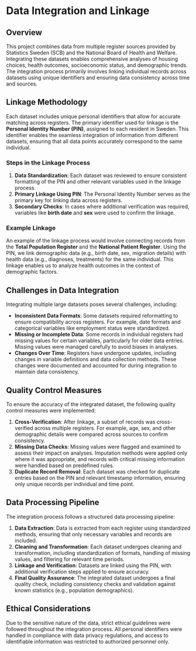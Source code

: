 # Data Integration and Linkage

## Overview

This project combines data from multiple register sources provided by Statistics Sweden (SCB) and the National Board of Health and Welfare. Integrating these datasets enables comprehensive analyses of housing choices, health outcomes, socioeconomic status, and demographic trends. The integration process primarily involves linking individual records across datasets using unique identifiers and ensuring data consistency across time and sources.

## Linkage Methodology

Each dataset includes unique personal identifiers that allow for accurate matching across registers. The primary identifier used for linkage is the **Personal Identity Number (PIN)**, assigned to each resident in Sweden. This identifier enables the seamless integration of information from different datasets, ensuring that all data points accurately correspond to the same individual.

### Steps in the Linkage Process

1. **Data Standardization**: Each dataset was reviewed to ensure consistent formatting of the PIN and other relevant variables used in the linkage process.
2. **Primary Linkage Using PIN**: The Personal Identity Number serves as the primary key for linking data across registers.
3. **Secondary Checks**: In cases where additional verification was required, variables like **birth date** and **sex** were used to confirm the linkage.

### Example Linkage

An example of the linkage process would involve connecting records from the **Total Population Register** and the **National Patient Register**. Using the PIN, we link demographic data (e.g., birth date, sex, migration details) with health data (e.g., diagnoses, treatments) for the same individual. This linkage enables us to analyze health outcomes in the context of demographic factors.

## Challenges in Data Integration

Integrating multiple large datasets poses several challenges, including:

- **Inconsistent Data Formats**: Some datasets required reformatting to ensure compatibility across registers. For example, date formats and categorical variables like employment status were standardized.
- **Missing or Incomplete Data**: Some records in individual registers had missing values for certain variables, particularly for older data entries. Missing values were managed carefully to avoid biases in analyses.
- **Changes Over Time**: Registers have undergone updates, including changes in variable definitions and data collection methods. These changes were documented and accounted for during integration to maintain data consistency.

## Quality Control Measures

To ensure the accuracy of the integrated dataset, the following quality control measures were implemented:

1. **Cross-Verification**: After linkage, a subset of records was cross-verified across multiple registers. For example, age, sex, and other demographic details were compared across sources to confirm consistency.
2. **Missing Data Checks**: Missing values were flagged and examined to assess their impact on analyses. Imputation methods were applied only where it was appropriate, and records with critical missing information were handled based on predefined rules.
3. **Duplicate Record Removal**: Each dataset was checked for duplicate entries based on the PIN and relevant timestamp information, ensuring only unique records per individual and time point.

## Data Processing Pipeline

The integration process follows a structured data processing pipeline:

1. **Data Extraction**: Data is extracted from each register using standardized methods, ensuring that only necessary variables and records are included.
2. **Cleaning and Transformation**: Each dataset undergoes cleaning and transformation, including standardization of formats, handling of missing values, and filtering for relevant time periods.
3. **Linkage and Verification**: Datasets are linked using the PIN, with additional verification steps applied to ensure accuracy.
4. **Final Quality Assurance**: The integrated dataset undergoes a final quality check, including consistency checks and validation against known statistics (e.g., population demographics).

## Ethical Considerations

Due to the sensitive nature of the data, strict ethical guidelines were followed throughout the integration process. All personal identifiers were handled in compliance with data privacy regulations, and access to identifiable information was restricted to authorized personnel only.


